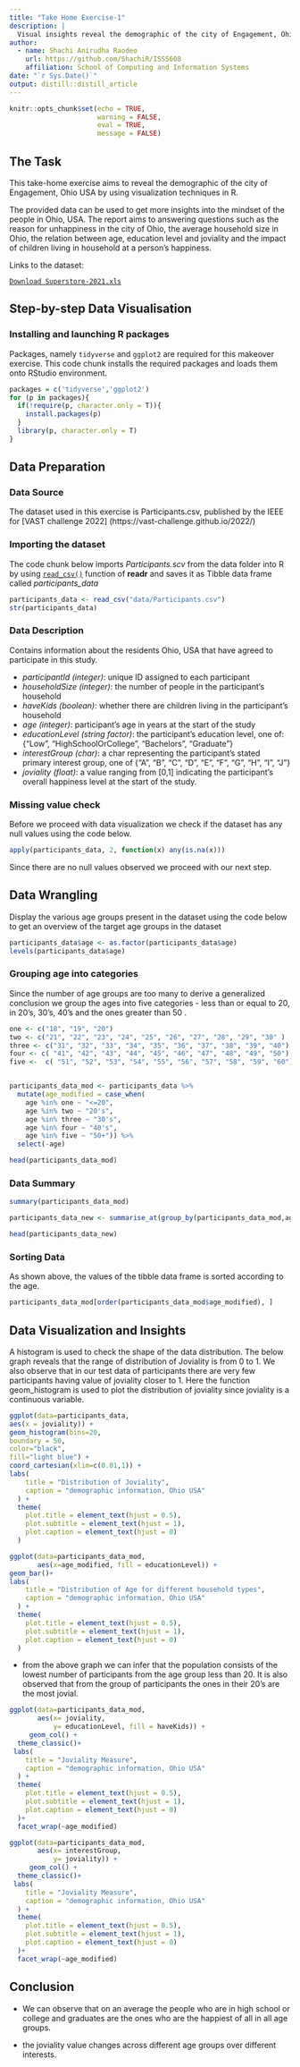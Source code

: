 ```yaml
---
title: "Take Home Exercise-1"
description: |
  Visual insights reveal the demographic of the city of Engagement, Ohio USA for vast 2022 challenge.
author:
  - name: Shachi Anirudha Raodeo 
    url: https://github.com/ShachiR/ISSS608
    affiliation: School of Computing and Information Systems
date: "`r Sys.Date()`"
output: distill::distill_article
---
```


```r
knitr::opts_chunk$set(echo = TRUE,
                      warning = FALSE,
                      eval = TRUE,
                      message = FALSE)
```

## The Task
This take-home exercise aims to reveal the demographic of the city of Engagement, Ohio USA by using visualization techniques in R.

The provided data can be used to get more insights into the mindset of the people in Ohio, USA. 
The report aims to answering questions such as the reason for unhappiness in the city of Ohio, the average household size in Ohio, the relation between age, education level and joviality and the impact of children living in household at a person's happiness.

Links to the dataset:

[`Download Superstore-2021.xls`](https://vast-challenge.github.io/2022/)

## Step-by-step Data Visualisation

### Installing and launching R packages

Packages, namely `tidyverse` and `ggplot2` are required for this makeover exercise. This code chunk installs the required packages and loads them onto RStudio environment.


```r
packages = c('tidyverse','ggplot2')
for (p in packages){
  if(!require(p, character.only = T)){
    install.packages(p)
  }
  library(p, character.only = T)
}
```

## Data Preparation

### Data Source
The dataset used in this exercise is Participants.csv, published by the IEEE for [VAST challenge 2022] (https://vast-challenge.github.io/2022/) 

### Importing the dataset

The code chunk below imports *Participants.scv* from the data folder into R by using [`read_csv()`](https://readr.tidyverse.org/reference/read_delim.html) function of **readr** and saves it as Tibble data frame called *participants_data*


```r
participants_data <- read_csv("data/Participants.csv")
str(participants_data)
```

### Data Description

Contains information about the residents Ohio, USA that have agreed to participate in
this study.

* *participantId (integer)*: unique ID assigned to each participant
* *householdSize (integer)*: the number of people in the participant’s household
* *haveKids (boolean)*: whether there are children living in the participant’s household
* *age (integer)*: participant’s age in years at the start of the study
* *educationLevel (string factor)*: the participant’s education level, one of:
{"Low", "HighSchoolOrCollege", "Bachelors", "Graduate"}
* *interestGroup (char)*: a char representing the participant’s stated primary interest
group, one of {"A", "B", "C", "D", "E", "F", "G", "H", "I", "J"}
* *joviality (float)*: a value ranging from [0,1] indicating the participant’s overall
happiness level at the start of the study.

### Missing value check

Before we proceed with data visualization we check if the dataset has any null values using the code below.

```r
apply(participants_data, 2, function(x) any(is.na(x)))

```

Since there are no null values observed we proceed with our next step.

## Data Wrangling

Display the various age groups present in the dataset using the code below to get an overview of the target age groups in the dataset

```r
participants_data$age <- as.factor(participants_data$age)
levels(participants_data$age)

```

### Grouping age into categories

Since the number of age groups are too many to derive a generalized conclusion we group the ages into five categories - less than or equal to 20, in 20's, 30's, 40's and the ones greater than 50 .


```r

one <- c("18", "19", "20")
two <- c("21", "22", "23", "24", "25", "26", "27", "28", "29", "30" )
three <- c("31", "32", "33", "34", "35", "36", "37", "38", "39", "40")
four <- c( "41", "42", "43", "44", "45", "46", "47", "48", "49", "50")
five <-  c( "51", "52", "53", "54", "55", "56", "57", "58", "59", "60")


participants_data_mod <- participants_data %>%
  mutate(age_modified = case_when(
    age %in% one ~ "<=20",
    age %in% two ~ "20's",
    age %in% three ~ "30's",
    age %in% four ~ "40's",
    age %in% five ~ "50+")) %>%
  select(-age)

head(participants_data_mod)
```
### Data Summary

```r
summary(participants_data_mod)
```
```r
participants_data_new <- summarise_at(group_by(participants_data_mod,age_modified,educationLevel),vars(joviality),funs(mean(.,na.rm=TRUE)))

head(participants_data_new)
```
### Sorting Data
As shown above, the values of the tibble data frame is sorted according to the age. 

```r
participants_data_mod[order(participants_data_mod$age_modified), ]

```
## Data Visualization and Insights

A histogram is used to check the shape of the data distribution. The below graph reveals that the range of distribution of Joviality is from 0 to 1. We also observe that in our test data of participants there are very few participants having value of joviality closer to 1.
Here the function geom_histogram is used to plot the distribution of joviality since joviality is a continuous variable.

```r

ggplot(data=participants_data,
aes(x = joviality)) +
geom_histogram(bins=20,
boundary = 50,
color="black",
fill="light blue") +
coord_cartesian(xlim=c(0.01,1)) +
labs(
    title = "Distribution of Joviality",
    caption = "demographic information, Ohio USA"
  ) +
  theme(
    plot.title = element_text(hjust = 0.5),
    plot.subtitle = element_text(hjust = 1),
    plot.caption = element_text(hjust = 0)
  )

```
```r
ggplot(data=participants_data_mod, 
       aes(x=age_modified, fill = educationLevel)) +
geom_bar()+
labs(
    title = "Distribution of Age for different household types",
    caption = "demographic information, Ohio USA"
  ) +
  theme(
    plot.title = element_text(hjust = 0.5),
    plot.subtitle = element_text(hjust = 1),
    plot.caption = element_text(hjust = 0)
  )

```
* from the above graph we can infer that the population consists of the lowest number of participants from the age group less than 20.
It is also observed that from the group of participants the ones in their 20's are the most jovial.

```r
ggplot(data=participants_data_mod, 
       aes(x= joviality, 
           y= educationLevel, fill = haveKids)) +
     geom_col() +
  theme_classic()+
 labs(
    title = "Joviality Measure",
    caption = "demographic information, Ohio USA"
  ) +
  theme(
    plot.title = element_text(hjust = 0.5),
    plot.subtitle = element_text(hjust = 1),
    plot.caption = element_text(hjust = 0)
  )+
  facet_wrap(~age_modified)
```


```r
ggplot(data=participants_data_mod, 
       aes(x= interestGroup, 
           y= joviality)) +
     geom_col() +
  theme_classic()+
 labs(
    title = "Joviality Measure",
    caption = "demographic information, Ohio USA"
  ) +
  theme(
    plot.title = element_text(hjust = 0.5),
    plot.subtitle = element_text(hjust = 1),
    plot.caption = element_text(hjust = 0)
  )+
  facet_wrap(~age_modified)

```

## Conclusion

* We can observe that on an average the people who are in high school or college and graduates are the ones who are the happiest of all in all age groups.

* the joviality value changes across different age groups over different interests.


